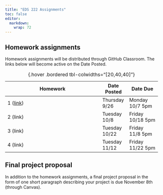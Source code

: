 ```yaml
---
title: "EDS 222 Assignments"
toc: false
editor: 
  markdown: 
    wrap: 72
---
```


## Homework assignments

Homework assignments will be distributed through GitHub Classroom. The
links below will become active on the Date Posted.

| Homework                                            | Date Posted   | Date Due         |
|-----------------------------------------------------|---------------|------------------|
| 1 ([link](https://classroom.github.com/a/1Rml_wbC)) | Thursday 9/26 | Monday 10/7 5pm  |
| 2 (link)                                            | Tuesday 10/8  | Friday 10/18 5pm |
| 3 (link)                                            | Tuesday 10/22 | Friday 11/8 5pm  |
| 4 (link)                                            | Tuesday 11/12 | Friday 11/22 5pm |

: {.hover .bordered tbl-colwidths="\[20,40,40\]"}

## Final project proposal

In addition to the homework assignments, a final project proposal in the
form of one short paragraph describing your project is due November 8th
(through Canvas).
